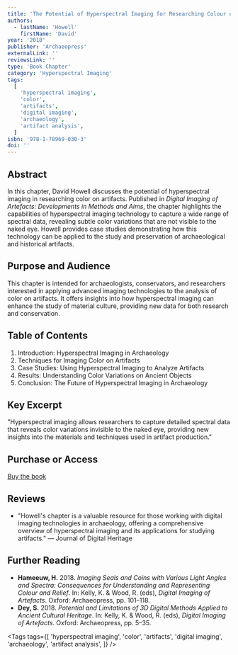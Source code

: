 ```yaml
---
title: 'The Potential of Hyperspectral Imaging for Researching Colour on Artefacts'
authors:
  - lastName: 'Howell'
    firstName: 'David'
year: '2018'
publisher: 'Archaeopress'
externalLink: ''
reviewsLink: ''
type: 'Book Chapter'
category: 'Hyperspectral Imaging'
tags:
  [
    'hyperspectral imaging',
    'color',
    'artifacts',
    'digital imaging',
    'archaeology',
    'artifact analysis',
  ]
isbn: '978-1-78969-030-3'
doi: ''
---
```


## Abstract

In this chapter, David Howell discusses the potential of hyperspectral imaging in researching color on artifacts. Published in _Digital Imaging of Artefacts: Developments in Methods and Aims_, the chapter highlights the capabilities of hyperspectral imaging technology to capture a wide range of spectral data, revealing subtle color variations that are not visible to the naked eye. Howell provides case studies demonstrating how this technology can be applied to the study and preservation of archaeological and historical artifacts.

## Purpose and Audience

This chapter is intended for archaeologists, conservators, and researchers interested in applying advanced imaging technologies to the analysis of color on artifacts. It offers insights into how hyperspectral imaging can enhance the study of material culture, providing new data for both research and conservation.

## Table of Contents

1. Introduction: Hyperspectral Imaging in Archaeology
2. Techniques for Imaging Color on Artifacts
3. Case Studies: Using Hyperspectral Imaging to Analyze Artifacts
4. Results: Understanding Color Variations on Ancient Objects
5. Conclusion: The Future of Hyperspectral Imaging in Archaeology

## Key Excerpt

"Hyperspectral imaging allows researchers to capture detailed spectral data that reveals color variations invisible to the naked eye, providing new insights into the materials and techniques used in artifact production."

## Purchase or Access

[Buy the book](https://archaeopress.com/ArchaeopressShop/Public/displayProductDetail.asp?id=%7B1903D7EB-97A3-4459-BF73-7957F1A7F566%7D)

## Reviews

- "Howell's chapter is a valuable resource for those working with digital imaging technologies in archaeology, offering a comprehensive overview of hyperspectral imaging and its applications for studying artifacts." — Journal of Digital Heritage

## Further Reading

- **Hameeuw, H.** 2018. _Imaging Seals and Coins with Various Light Angles and Spectra: Consequences for Understanding and Representing Colour and Relief_. In: Kelly, K. & Wood, R. (eds), _Digital Imaging of Artefacts_. Oxford: Archaeopress, pp. 101–118.
- **Dey, S.** 2018. _Potential and Limitations of 3D Digital Methods Applied to Ancient Cultural Heritage_. In: Kelly, K. & Wood, R. (eds), _Digital Imaging of Artefacts_. Oxford: Archaeopress, pp. 5–35.

<Tags
  tags={[
    'hyperspectral imaging',
    'color',
    'artifacts',
    'digital imaging',
    'archaeology',
    'artifact analysis',
  ]}
/>
